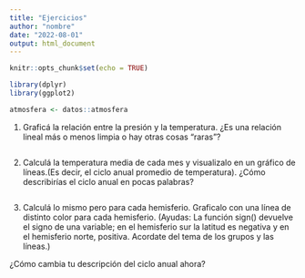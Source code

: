 ---
title: "Ejercicios"
author: "nombre"
date: "2022-08-01"
output: html_document
---

```{r setup, include=FALSE}
knitr::opts_chunk$set(echo = TRUE)

library(dplyr)
library(ggplot2)
```


```{r carga-datos}
atmosfera <- datos::atmosfera
```


1. Graficá la relación entre la presión y la temperatura. 
¿Es una relación lineal más o menos limpia o hay otras cosas “raras”?

```{r}

```


2. Calculá la temperatura media de cada mes y visualizalo en un gráfico de líneas.(Es decir, el ciclo anual promedio de temperatura). ¿Cómo describirías el ciclo anual en pocas palabras?

```{r}

```


3. Calculá lo mismo pero para cada hemisferio. Graficalo con una línea de distinto color para cada hemisferio. 
(Ayudas: La función sign() devuelve el signo de una variable; en el hemisferio sur la latitud es negativa y en el hemisferio norte, positiva. 
Acordate del tema de los grupos y las líneas.)

¿Cómo cambia tu descripción del ciclo anual ahora?

```{r}

```


